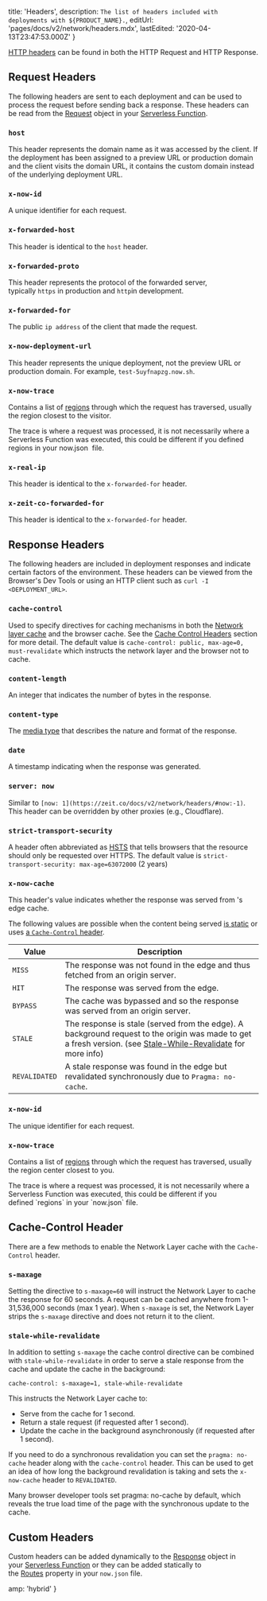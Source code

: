 
  title: 'Headers',
  description: `The list of headers included with deployments with ${PRODUCT_NAME}.`,
  editUrl: 'pages/docs/v2/network/headers.mdx',
  lastEdited: '2020-04-13T23:47:53.000Z'
}

[HTTP headers](https://developer.mozilla.org/en-US/docs/Web/HTTP/Headers) can be found in both the HTTP Request and HTTP Response.

## Request Headers

The following headers are sent to each <ProductName /> deployment and can be used to process the request before sending back a response. These headers can be read from the [Request](https://nodejs.org/api/http.html#http_message_headers) object in your [Serverless Function](/docs/v2/serverless-functions/introduction/).

### `host`

This header represents the domain name as it was accessed by the client. If the deployment has been assigned to a preview URL or production domain and the client visits the domain URL, it contains the custom domain instead of the underlying deployment URL.

### `x-now-id`

A unique identifier for each request.

### `x-forwarded-host`

This header is identical to the `host` header.

### `x-forwarded-proto`

This header represents the protocol of the forwarded server, typically `https` in production and `http`in development.

### `x-forwarded-for`

The public `ip address` of the client that made the request.

### `x-now-deployment-url`

This header represents the unique deployment, not the preview URL or production domain. For example, `test-5uyfnapzg.now.sh`.

### `x-now-trace`

Contains a list of [regions](/docs/v2/platform/regions-and-providers/) through which the request has traversed, usually the region closest to the visitor.

<Note>
  The trace is where a request was processed, it is not necessarily where a
  Serverless Function was executed, this could be different if you defined 
  <InlineCode>regions</InlineCode> in your <InlineCode>now.json</InlineCode>
   file.
</Note>

### `x-real-ip`

This header is identical to the `x-forwarded-for` header.

### `x-zeit-co-forwarded-for`

This header is identical to the `x-forwarded-for` header.

## Response Headers

The following headers are included in <ProductName /> deployment responses and indicate certain factors of the environment. These headers can be viewed from the Browser's Dev Tools or using an HTTP client such as `curl -I <DEPLOYMENT_URL>`.

### `cache-control`

Used to specify directives for caching mechanisms in both the [Network layer cache](/docs/v2/network/caching/) and the browser cache. See the [Cache Control Headers](/docs/v2/network/headers/#cache-control-header) section for more detail. The default value is `cache-control: public, max-age=0, must-revalidate` which instructs the network layer and the browser not to cache.

### `content-length`

An integer that indicates the number of bytes in the response.

### `content-type`

The [media type](https://developer.mozilla.org/en-US/docs/Web/HTTP/Basics_of_HTTP/MIME_types) that describes the nature and format of the response.

### `date`

A timestamp indicating when the response was generated.

### `server: now`

Similar to `[now: 1](https://zeit.co/docs/v2/network/headers/#now:-1)`. This header can be overridden by other proxies (e.g., Cloudflare).

### `strict-transport-security`

A header often abbreviated as [HSTS](https://developer.mozilla.org/en-US/docs/Glossary/HSTS) that tells browsers that the resource should only be requested over HTTPS. The default value is `strict-transport-security: max-age=63072000` (2 years)

### `x-now-cache`

This header's value indicates whether the response was served from <OrgName />'s edge cache.

The following values are possible when the content being served [is static](/docs/v2/network/caching/#caching-static-files) or uses [a `Cache-Control` header](/docs/v2/network/caching).

| Value         | Description                                                                                                                                                                                                      |
| ------------- | ---------------------------------------------------------------------------------------------------------------------------------------------------------------------------------------------------------------- |
| `MISS`        | The response was not found in the edge and thus fetched from an origin server.                                                                                                                                   |
| `HIT`         | The response was served from the edge.                                                                                                                                                                           |
| `BYPASS`      | The cache was bypassed and so the response was served from an origin server.                                                                                                                                     |
| `STALE`       | The response is stale (served from the edge). A background request to the origin was made to get a fresh version. (see [Stale-While-Revalidate](/docs/v2/network/caching/#stale-while-revalidate) for more info) |
| `REVALIDATED` | A stale response was found in the edge but revalidated synchronously due to `Pragma: no-cache`.                                                                                                                  |

### `x-now-id`

The unique identifier for each request.

### `x-now-trace`

Contains a list of [regions](/docs/v2/platform/regions-and-providers/) through which the request has traversed, usually the region center closest to you.

<Note>
  The trace is where a request was processed, it is not necessarily where a
  Serverless Function was executed, this could be different if you
  defined `regions` in your `now.json` file.
</Note>

## Cache-Control Header

There are a few methods to enable the Network Layer cache with the `Cache-Control` header.

### `s-maxage`

Setting the directive to `s-maxage=60` will instruct the Network Layer to cache the response for 60 seconds. A request can be cached anywhere from 1-31,536,000 seconds (max 1 year). When `s-maxage` is set, the Network Layer strips the `s-maxage` directive and does not return it to the client.

### `stale-while-revalidate`

In addition to setting `s-maxage` the cache control directive can be combined with `stale-while-revalidate` in order to serve a stale response from the cache and update the cache in the background:

```
cache-control: s-maxage=1, stale-while-revalidate
```

This instructs the Network Layer cache to:

- Serve from the cache for 1 second.
- Return a stale request (if requested after 1 second).
- Update the cache in the background asynchronously (if requested after 1 second).

If you need to do a synchronous revalidation you can set the `pragma: no-cache` header along with the `cache-control` header. This can be used to get an idea of how long the background revalidation is taking and sets the `x-now-cache` header to `REVALIDATED`.

<Note>
  Many browser developer tools set <InlineCode>pragma: no-cache</InlineCode> by
  default, which reveals the true load time of the page with the synchronous
  update to the cache.
</Note>

## Custom Headers

Custom headers can be added dynamically to the [Response](https://nodejs.org/api/http.html#http_response_setheader_name_value) object in your [Serverless Function](/docs/v2/serverless-functions/introduction/) or they can be added statically to the [Routes](/docs/configuration#routes/headers) property in your `now.json` file.


  amp: 'hybrid'
}
